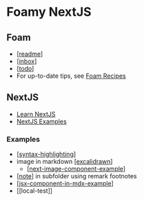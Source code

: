 # Foamy NextJS

## Foam
- [[readme]]
- [[inbox]]
- [[todo]]
- For up-to-date tips, see [Foam Recipes](https://foambubble.github.io/foam/recipes)

## NextJS
- [Learn NextJS](https://nextjs.org/learn/basics/create-nextjs-app)
- [NextJS Examples](https://github.com/vercel/next.js/tree/canary/examples)

### Examples
- [[syntax-highlighting]]
- image in markdown [[excalidrawn]]
  - [[next-image-component-example]]
- [[note]] in subfolder using remark footnotes
- [[jsx-component-in-mdx-example]]
- [[local-test]]


[//begin]: # "Autogenerated link references for markdown compatibility"
[readme]: readme "Foam"
[inbox]: inbox "Inbox"
[todo]: todo "Todo"
[syntax-highlighting]: notes/syntax-highlighting "Syntax Highlighting"
[excalidrawn]: excalidrawn "Excalidrawn"
[next-image-component-example]: next-image-component-example "Next Image Component Example"
[note]: notes/note "Note"
[jsx-component-in-mdx-example]: jsx-component-in-mdx-example "JSX Component in Mdx Example"
[//end]: # "Autogenerated link references"
